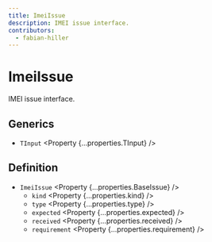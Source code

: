 ```yaml
---
title: ImeiIssue
description: IMEI issue interface.
contributors:
  - fabian-hiller
---
```



# ImeiIssue

IMEI issue interface.

## Generics

- `TInput` <Property {...properties.TInput} />

## Definition

- `ImeiIssue` <Property {...properties.BaseIssue} />
  - `kind` <Property {...properties.kind} />
  - `type` <Property {...properties.type} />
  - `expected` <Property {...properties.expected} />
  - `received` <Property {...properties.received} />
  - `requirement` <Property {...properties.requirement} />
